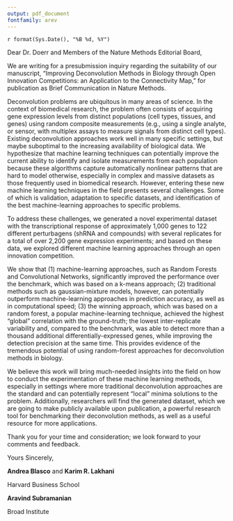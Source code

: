 ```yaml
---
output: pdf_document
fontfamily: arev
---
```


`r format(Sys.Date(), "%B %d, %Y")`

Dear Dr. Doerr and Members of the Nature Methods Editorial Board,

We are writing for a presubmission inquiry regarding the suitability of our manuscript, "Improving Deconvolution Methods in Biology through Open Innovation Competitions: an Application to the Connectivity Map," for publication as Brief Communication in Nature Methods.

Deconvolution problems are ubiquitous in many areas of science. In the context of biomedical research, the problem often consists of acquiring gene expression levels from distinct populations (cell types, tissues, and genes) using random composite measurements (e.g., using a single analyte, or sensor, with multiplex assays to measure signals from distinct cell types). Existing deconvolution approaches work well in many specific settings, but maybe suboptimal to the increasing availability of biological data. We hypothesize that machine learning techniques can potentially improve the current ability to identify and isolate measurements from each population because these algorithms capture automatically nonlinear patterns that are hard to model otherwise, especially in complex and massive datasets as those frequently used in biomedical research. However, entering these new machine learning techniques in the field presents several challenges. Some of which is validation, adaptation to specific datasets, and identification of the best machine-learning approaches to specific problems.

To address these challenges, we generated a novel experimental dataset with the transcriptional response of approximately 1,000 genes to 122 different perturbagens (shRNA and compounds) with several replicates for a total of over 2,200 gene expression experiments; and based on these data, we explored different machine learning approaches through an open innovation competition. 

We show that (1) machine-learning approaches, such as Random Forests and Convolutional Networks, significantly improved the performance over the benchmark, which was based on a k-means approach; (2) traditional methods such as gaussian-mixture models, however, can potentially outperform machine-learning approaches in prediction accuracy, as well as in computational speed; (3) the winning approach, which was based on a random forest, a popular machine-learning technique, achieved the highest “global” correlation with the ground-truth; the lowest inter-replicate variability and, compared to the benchmark, was able to detect more than a thousand additional differentially-expressed genes, while improving the detection precision at the same time. This provides evidence of the tremendous potential of using random-forest approaches for deconvolution methods in biology.

We believe this work will bring much-needed insights into the field on how to conduct the experimentation of these machine learning methods, especially in settings where more traditional deconvolution approaches are the standard and can potentially represent "local" minima solutions to the problem. Additionally, researchers will find the generated dataset, which we are going to make publicly available upon publication, a powerful research tool for benchmarking their deconvolution methods, as well as a useful resource for more applications. 

Thank you for your time and consideration; we look forward to your comments and feedback.

Yours Sincerely,

**Andrea Blasco** and **Karim R. Lakhani**

Harvard Business School

**Aravind Subramanian**

Broad Institute



<!-- 
A pre-submission inquiry letter should be clear and to-the-point. You should state that you are writing to inquire if your article will be appropriate for submission to the journal. Mention the topic of your article towards the beginning of the email and provide a short summary or abstract of the paper. To help the journal assess your study, include some information about the breadth and depth of your study, the nature of evidence provided, and why the journal might find your paper interesting. Each journal has its own processes and guidelines. If the journal has given an email address for pre-submission inquiries, I think you should send the inquiry only to that address. This contact person would probably be in charge of handling all such inquiries, and the Chief Editor might not be involved in this.
 -->
 
<!--   would like to submit a presubmission inquiry regarding suitability of our manuscript, "Subversion of cellular autophagy pathway by RNA viruses" by William T. Jackson, Thomas H. Giddings Jr., Sara Mulinyawe, Ron Kopito and Karla Kirkegaard for publication in PLoS Biology. Cellular autophagy is a field that is just entering a period of rapid discovery, because the mammalian homologs for the many yeast genes that affect autophagy have very recently been identified. Some of these have generated new markersfor this previously difficult-to-diagnose process. I recently attended the first Gordon Conference on autophagy, and the list of its roles in development, cancer and host responses to pathogens was impressive. It reminded me of 10-15 years ago, when the genes that affect apoptosis were first available as a result of nematode genetics, which ledto the identification and characterization of components of the apoptotic cascade.
Image of page 1

 -->

